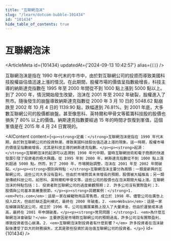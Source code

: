 ```yaml
---
title: "互聯網泡沫"
slug: "/learn/dotcom-bubble-101434"
id: "101434"
hide_table_of_contents: true
---
```



# 互聯網泡沫

<ArticleMeta id={101434} updatedAt={'2024-09-13 10:42:57'} alias={`[]`} />
<div className='border-solid border-b border-t-0 my-4 border-[var(--ifm-color-gray-300)]' />

互聯網泡沫是指在 1990 年代末的牛市中，由於對互聯網公司的投資而導致美國科技股權益估值迅速上漲的情況。在此期間，股權市場的價值呈指數級增長，科技主導的納斯達克指數在 1995 年至 2000 年間從不到 1000 點上漲到 5000 點以上。到了 2000 年，情況開始發生改變，泡沫在 2001 年至 2002 年破裂，股權進入了熊市。隨後發生的崩盤導致納斯達克指數從 2000 年 3 月 10 日的 5048.62 點崩跌至 2002 年 10 月 4 日的 1139.90 點，跌幅達到 76.81%。到 2001 年底，大多數互聯網公司的股價都崩盤。甚至像思科、英特爾和甲骨文等藍籌科技股的股價也損失了 80% 以上的價值。納斯達克指數要經過 15 年的時間才恢復到峯值，這個峯值是在 2015 年 4 月 24 日實現的。

<AIContent content={`<p><strong>定義：</strong>互聯網泡沫是指在 1990 年代末期，由於對互聯網公司的投資熱潮，導致美國科技股估值迅速上漲的現象。這一時期，股權市場的價值呈指數級增長，尤其是科技主導的納斯達克指數。</p><p><strong>起源：</strong>互聯網泡沫的起源可以追溯到 1990 年代中期，當時互聯網技術和電子商務的快速發展引發了投資者的極大興趣。從 1995 年到 2000 年，納斯達克指數從不到 1000 點上漲到超過 5000 點。然而，到了 2000 年，市場開始調整，泡沫在 2001 年至 2002 年間破裂。</p><p><strong>類別與特點：</strong>互聯網泡沫主要分為兩類：一類是新興的互聯網公司，這些公司大多沒有盈利，但由於市場對其未來增長的預期，股價被大幅推高；另一類是傳統科技公司，如思科、英特爾和甲骨文等，這些公司的股價也在泡沫期間大幅上漲。互聯網泡沫的特點包括：1. 投資者對互聯網公司的過度樂觀預期；2. 許多公司沒有實際盈利；3. 股價與公司基本面嚴重脱節。</p><p><strong>具體案例：</strong>1. <em>Pets.com</em>：這是一家在線寵物用品零售商，成立於 1998 年。儘管公司在廣告上投入巨大，但由於缺乏盈利模式，最終在 2000 年破產。2. <em>Webvan</em>：這是一家在線雜貨配送公司，成立於 1996 年。公司在擴展業務上投入了大量資金，但由於運營成本過高，最終在 2001 年申請破產。</p><p><strong>常見問題：</strong>1. <em>為什麼互聯網泡沫會破裂？</em> 主要原因是市場對互聯網公司的預期過高，許多公司沒有實際盈利，導致投資者信心崩潰。2. <em>互聯網泡沫對投資者有什麼影響？</em> 許多投資者在泡沫破裂後遭受了巨大的財務損失，尤其是那些投資於高估值互聯網公司的投資者。</p>`} id={101434} />
